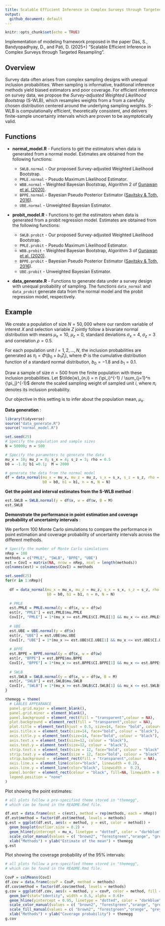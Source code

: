 ```yaml
---
title: Scalable Efficient Inference in Complex Surveys through Targeted Resampling of Weights
output: 
  github_document: default
---
```


```r
knitr::opts_chunk$set(echo = TRUE)
```

Implementation of modeling framework proposed in the paper Das, S., Bandyopadhyay, D., and Pati, D. (2025+) "Scalable Efficient Inference in Complex Surveys through Targeted Resampling".

## Overview

Survey data often arises from complex sampling designs with unequal inclusion probabilities. When sampling is informative, traditional inference methods yield biased estimators and poor coverage. For efficient inference on survey data, we propose the *Survey-adjusted Weighted Likelihood Bootstrap* (S-WLB), which resamples weights from a from a carefully chosen distribution centered around the underlying sampling weights. S-WLB is computationally efficient, theoretically consistent, and delivers finite-sample uncertainty intervals which are proven to be asymptotically valid. 

## Functions

-  **normal_model.R** - Functions to get the estimators when data is generated from a normal model. Estimates are obtained from the following functions:

   - `SWLB.normal` - Our proposed Survey-adjusted Weighted Likelihood Bootstrap. 
   - `PMLE.normal` - Pseudo Maximum Likelihood Estimator. 
   - `WBB.normal` - Weighted Bayesian Bootstrap, Algorithm 2 of [Gunawan et al. (2020)](https://onlinelibrary.wiley.com/doi/abs/10.1111/anzs.12284). 
   - `BPPE.normal` - Bayesian Pseudo Posterior Estimator ([Savitsky \& Toth, 2016](https://projecteuclid.org/journals/electronic-journal-of-statistics/volume-10/issue-1/Bayesian-estimation-under-informative-sampling/10.1214/16-EJS1153.full)). 
   - `UBE.normal` - Unweighted Bayesian Estimator.
   

-  **probit_model.R** - Functions to get the estimators when data is generated from a probit regression model. Estimates are obtained from the following functions:

   - `SWLB.probit` - Our proposed Survey-adjusted Weighted Likelihood Bootstrap. 
   - `PMLE.probit` - Pseudo Maximum Likelihood Estimator. 
   - `WBB.probit` - Weighted Bayesian Bootstrap, Algorithm 3 of [Gunawan et al. (2020)](https://onlinelibrary.wiley.com/doi/abs/10.1111/anzs.12284). 
   - `BPPE.probit` - Bayesian Pseudo Posterior Estimator ([Savitsky \& Toth, 2016](https://projecteuclid.org/journals/electronic-journal-of-statistics/volume-10/issue-1/Bayesian-estimation-under-informative-sampling/10.1214/16-EJS1153.full)). 
   - `UBE.probit` - Unweighted Bayesian Estimator.
   
   
-  **data_generate.R** - Functions to generate data under a survey design with unequal probability of sampling. The functions `data_normal` and `data_probit` generate data from the normal model and the probit regression model, respectively. 
   

## Example

We create a population of size $N = 50,000$ where our random variable of interest $X$ and selection variable $Z$ jointly follow a bivariate normal distribution with means $\mu_x = 10$, $\mu_z = 0$, standard deviations $\sigma_x = 4$, $\sigma_z = 3$ and correlation $\rho = 0.5$.

For each population unit $l = 1, 2, \ldots, N$, the inclusion probabilities are generated as $\pi_l = \Phi(b_0 + b_1 Z_l)$, where $\Phi$ is the cumulative distribution function of a standard normal distribution, $b_0 = -1.8$ and $b_1 = 0.1$. 

Draw a sample of size $n = 500$ from the finite population with these inclusion probabilities. Let $\tilde{w}_{n,i} = n {\pi_i}^{-1} / \sum_{j=1}^n {\pi_j}^{-1}$ denote the scaled sampling weight of sampled unit $i$, where $\pi_i$ denotes its inclusion probability.

Our objective in this setting is to infer about the population mean, $\mu_x$.

**Data generation** :
```r
library(tidyverse)
source("data_generate.R")
source("normal_model.R")

set.seed(25)
# Specify the population and sample sizes
N = 50000; n = 500

# Specify the parameters to generate the data
mu_x = 10; mu_z = 0; s_x = 4; s_z = 3; rho = 0.5
b0 = -1.8; b1 =0.1;  M = 2000

# generate the data from the normal model
df = data_normal(mu_x = mu_x, mu_z = mu_z, s_x = s_x, s_z = s_z, rho = rho,
                 b0 = b0, b1 = b1, n = n, N = N)
```

**Get the point and interval estimates from the S-WLB method** :
```r
est.SWLB = SWLB.normal(y = df$x, w = df$w, B = M)
est.SWLB
```

**Demonstrate the performance in point estimation and coverage probability of uncertainty intervals** :

We perform $100$ Monte Carlo simulations to compare the performance in point estimation and coverage probability of uncertainty intervals across the different methods.
```r
# Specify the number of Monte Carlo simulations
nRep = 100
methods = c("PMLE", "SWLB", "BPPE", "UBE")
est = CovI = matrix(NA, nrow = nRep, ncol = length(methods))
colnames(est) = colnames(CovI) = methods

set.seed(25)
for(r in 1:nRep){
  
  df = data_normal(mu_x = mu_x, mu_z = mu_z, s_x = s_x, s_z = s_z, rho = rho,
                   b0 = b0, b1 = b1, n = n, N = N)
  
  # PMLE
  est.PMLE = PMLE.normal(y = df$x, w = df$w)
  est[r, "PMLE"] = est.PMLE$mu.PMLE
  CovI[r, "PMLE"] = 1*(mu_x >= est.PMLE$CI.PMLE[1] && mu_x <= est.PMLE$CI.PMLE[2])
  
  # UBE
  est.UBE = UBE.normal(y = df$x)
  est[r, "UBE"] = est.UBE$mu.UBE
  CovI[r, "UBE"] = 1*(mu_x >= est.UBE$CI.UBE[1] && mu_x <= est.UBE$CI.UBE[2])
  
  # BPPE
  est.BPPE = BPPE.normal(y = df$x, w = df$w)
  est[r, "BPPE"] = est.BPPE$mu.BPPE
  CovI[r, "BPPE"] = 1*(mu_x >= est.BPPE$CI.BPPE[1] && mu_x <= est.BPPE$CI.BPPE[2])
  
  # SWLB
  est.SWLB = SWLB.normal(y = df$x, w = df$w, B = M)
  est[r, "SWLB"] = est.SWLB$mu.SWLB
  CovI[r, "SWLB"] = 1*(mu_x >= est.SWLB$CI.SWLB[1] && mu_x <= est.SWLB$CI.SWLB[2])
}
```

```r
themegg = theme(
  # LABLES APPEARANCE
  panel.grid.major = element_blank(), 
  panel.grid.minor = element_blank(),
  panel.background = element_rect(fill = "transparent",colour = NA),
  plot.background = element_rect(fill = "transparent",colour = NA),
  plot.title = element_text(hjust = 0.5, size=14, face= "bold", colour= "black" ),
  axis.title.x = element_text(size=14, face="bold", colour = "black"),    
  axis.title.y = element_text(size=14, face="bold", colour = "black"),    
  axis.text.x = element_text(size=12, colour = "black"), 
  axis.text.y = element_text(size=12, colour = "black"),
  strip.text.x = element_text(size = 12, face="bold", colour = "black" ),
  strip.text.y = element_text(size = 12, face="bold", colour = "black"),
  strip.background =  element_rect(fill = "transparent",colour = NA),
  axis.line.x = element_line(color="black", linewidth = 0.2),
  axis.line.y = element_line(color="black", linewidth =  0.2),
  panel.border = element_rect(colour = "black", fill=NA, linewidth = 0.2),
  legend.position = "none"
)
```

Plot showing the point estimates:

```r
# all plots follow a pre-specified theme stored in "themegg", 
# which can be found in the README.Rmd file.

df.est = data.frame(est = c(est), method = rep(methods, each = nRep))
df.est$method = factor(df.est$method, levels = methods)
g.est = ggplot(df.est, aes(x = method, y = est, color = method)) +
  geom_boxplot(outlier.size = 0.2) + 
  geom_hline(yintercept = mu_x, linetype = "dotted", color = "darkblue", size = 0.8) +
  scale_color_manual(values = c( "brown2", "forestgreen","orange", "grey30")) +
  xlab("Methods") + ylab("Estimate of the mean") + themegg
g.est
```

Plot showing the coverage probability of the $95 \%$ intervals:

```r
# all plots follow a pre-specified theme stored in "themegg", 
# which can be found in the README.Rmd file.

CovP = colMeans(CovI)
df.cov = data.frame(covP = CovP, method = methods)
df.cov$method = factor(df.cov$method, levels = methods)
g.cov = ggplot(df.cov, aes(x = method, y = covP, color = method, fill = method)) +
  geom_bar(stat="identity", width = 0.5, alpha = 0.6)+
  geom_hline(yintercept = 0.95, linetype = "dotted", color = "darkblue") +
  scale_color_manual(values = c( "brown2", "forestgreen","orange", "grey30")) +
  scale_fill_manual(values = c( "brown2", "forestgreen","orange", "grey30")) +
  xlab("Methods") + ylab("Coverage probability") + themegg
g.cov
```